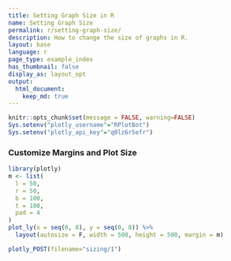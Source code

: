 ```yaml
---
title: Setting Graph Size in R
name: Setting Graph Size
permalink: r/setting-graph-size/
description: How to change the size of graphs in R.
layout: base
language: r
page_type: example_index
has_thumbnail: false
display_as: layout_opt
output:
  html_document:
    keep_md: true
---
```


```r
knitr::opts_chunk$set(message = FALSE, warning=FALSE)
Sys.setenv("plotly_username"="RPlotBot")
Sys.setenv("plotly_api_key"="q0lz6r5efr")
```

### Customize Margins and Plot Size
```r
library(plotly)
m <- list(
  l = 50,
  r = 50,
  b = 100,
  t = 100,
  pad = 4
)
plot_ly(x = seq(0, 8), y = seq(0, 8)) %>%
  layout(autosize = F, width = 500, height = 500, margin = m)
```

```r
plotly_POST(filename="sizing/1")
```
